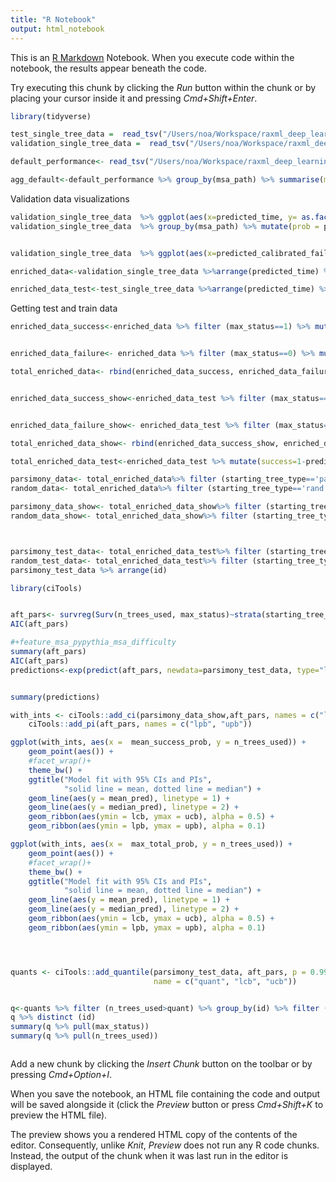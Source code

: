 ```yaml
---
title: "R Notebook"
output: html_notebook
---
```


This is an [R Markdown](http://rmarkdown.rstudio.com) Notebook. When you execute code within the notebook, the results appear beneath the code. 

Try executing this chunk by clicking the *Run* button within the chunk or by placing your cursor inside it and pressing *Cmd+Shift+Enter*. 

```r
library(tidyverse)

test_single_tree_data =  read_tsv("/Users/noa/Workspace/raxml_deep_learning_results/ready_raw_data/Pandit/ML/test_single_tree_data.tsv")
validation_single_tree_data =  read_tsv("/Users/noa/Workspace/raxml_deep_learning_results/ready_raw_data/Pandit/ML/validation_single_tree_data.tsv")

```

```r
default_performance<- read_tsv("/Users/noa/Workspace/raxml_deep_learning_results/ready_raw_data/Pandit/ML/default_by_params_sampling.tsv")
```


```r
agg_default<-default_performance %>% group_by(msa_path) %>% summarise(mean_status_default = mean(default_status))
```

Validation data visualizations 

```r
validation_single_tree_data  %>% ggplot(aes(x=predicted_time, y= as.factor(is_global_max)))+geom_boxplot()
validation_single_tree_data  %>% group_by(msa_path) %>% mutate(prob = predicted_calibrated_failure_probabilities/ max(predicted_calibrated_failure_probabilities)) %>% ungroup() %>% ggplot(aes(x=prob, y= as.factor(is_global_max)))+geom_boxplot()


validation_single_tree_data  %>% ggplot(aes(x=predicted_calibrated_failure_probabilities, y= as.factor(is_global_max)))+geom_boxplot()
```



```r
enriched_data<-validation_single_tree_data %>%arrange(predicted_time) %>% select (msa_path, predicted_uncalibrated_failure_probabilities,predicted_calibrated_failure_probabilities,starting_tree_type, starting_tree_ind, spr_radius, spr_cutoff, feature_mds_False_pca_0_3_spr_enriched, delta_ll_from_overall_msa_best_topology, is_global_max,tree_clusters_ind, predicted_time, feature_mds_False_stress_3_spr_enriched, feature_msa_pypythia_msa_difficulty,feature_msa_n_seq) %>% group_by(msa_path,starting_tree_ind, starting_tree_type)  %>% filter (row_number()==1) %>% ungroup() %>% group_by(msa_path, starting_tree_type)  %>% arrange(predicted_calibrated_failure_probabilities) %>% mutate(n_trees_used = row_number(), total_prob = 1-cumprod(predicted_calibrated_failure_probabilities), status = (cummax(is_global_max)), total_time = cumsum(predicted_time)) %>% ungroup() %>% group_by(msa_path, starting_tree_type) %>% mutate(max_status = max(status)) %>% ungroup() 

enriched_data_test<-test_single_tree_data %>%arrange(predicted_time) %>% select (msa_path, predicted_uncalibrated_failure_probabilities,predicted_calibrated_failure_probabilities,starting_tree_type, starting_tree_ind, spr_radius, spr_cutoff, feature_mds_False_pca_0_3_spr_enriched, delta_ll_from_overall_msa_best_topology, is_global_max,tree_clusters_ind, predicted_time, feature_mds_False_stress_3_spr_enriched, feature_msa_pypythia_msa_difficulty,feature_msa_n_seq) %>% group_by(msa_path,starting_tree_ind, starting_tree_type)  %>% filter (row_number()==1) %>% ungroup() %>% group_by(msa_path, starting_tree_type)  %>% arrange(predicted_calibrated_failure_probabilities) %>% mutate(n_trees_used = row_number(), total_prob = 1-cumprod(predicted_calibrated_failure_probabilities), status = (cummax(is_global_max)), total_time = cumsum(predicted_time)) %>% ungroup() %>% group_by(msa_path, starting_tree_type) %>% mutate(max_status = max(status)) %>% ungroup() 
```


Getting test and train data

```r

enriched_data_success<-enriched_data %>% filter (max_status==1) %>% mutate(success=1-predicted_calibrated_failure_probabilities) %>% group_by(msa_path, starting_tree_type) %>% mutate(mean_success_prob = mean(success), max_total_prob = max(total_prob),median_total_prob = median(total_prob) ) %>% filter(status==1) %>% filter(n_trees_used == min(n_trees_used)) %>% ungroup() %>% select (msa_path,starting_tree_type,mean_success_prob, n_trees_used, max_status,feature_msa_pypythia_msa_difficulty,max_total_prob,median_total_prob) %>% rename(id = msa_path)


enriched_data_failure<- enriched_data %>% filter (max_status==0) %>% mutate(success=1-predicted_calibrated_failure_probabilities) %>% group_by(msa_path,starting_tree_type) %>% mutate(mean_success_prob = mean(success),max_total_prob = max(total_prob), median_total_prob = median(total_prob),n_trees_used = 20 ) %>% distinct (msa_path,starting_tree_type,mean_success_prob, n_trees_used, max_status ,feature_msa_pypythia_msa_difficulty,max_total_prob,median_total_prob) %>% rename(id = msa_path)

total_enriched_data<- rbind(enriched_data_success, enriched_data_failure) 


enriched_data_success_show<-enriched_data_test %>% filter (max_status==1) %>% mutate(success=1-predicted_calibrated_failure_probabilities) %>% group_by(msa_path, starting_tree_type) %>% mutate(mean_success_prob = mean(success), max_total_prob = max(total_prob) ) %>% filter(status==1) %>% filter(n_trees_used == min(n_trees_used)) %>% ungroup() %>% select (msa_path,starting_tree_type,mean_success_prob, n_trees_used, max_status,feature_msa_pypythia_msa_difficulty,max_total_prob) %>% rename(id = msa_path)


enriched_data_failure_show<- enriched_data_test %>% filter (max_status==0) %>% mutate(success=1-predicted_calibrated_failure_probabilities) %>% group_by(msa_path,starting_tree_type) %>% mutate(mean_success_prob = mean(success),max_total_prob = max(total_prob),n_trees_used = 20 ) %>% distinct (msa_path,starting_tree_type,mean_success_prob, n_trees_used, max_status ,feature_msa_pypythia_msa_difficulty,max_total_prob) %>% rename(id = msa_path)

total_enriched_data_show<- rbind(enriched_data_success_show, enriched_data_failure_show) 

total_enriched_data_test<-enriched_data_test %>% mutate(success=1-predicted_calibrated_failure_probabilities) %>% group_by(msa_path, starting_tree_type) %>% mutate(mean_success_prob = mean(success),max_total_prob = max(total_prob),median_total_prob=median(total_prob) )  %>% ungroup() %>% select (msa_path,n_trees_used,status,starting_tree_type,mean_success_prob,feature_msa_pypythia_msa_difficulty,max_total_prob,median_total_prob) %>% rename(id = msa_path,max_status=status)
```



```r
parsimony_data<- total_enriched_data%>% filter (starting_tree_type=='pars') %>% mutate(type='pars')
random_data<- total_enriched_data%>% filter (starting_tree_type=='rand') %>% mutate(type='rand')

parsimony_data_show<- total_enriched_data_show%>% filter (starting_tree_type=='pars') %>% mutate(type='pars')
random_data_show<- total_enriched_data_show%>% filter (starting_tree_type=='rand') %>% mutate(type='rand')



parsimony_test_data<- total_enriched_data_test%>% filter (starting_tree_type=='pars') %>% mutate(type='pars')
random_test_data<- total_enriched_data_test%>% filter (starting_tree_type=='rand') %>% mutate(type='rand')
parsimony_test_data %>% arrange(id)
```


```r
library(ciTools)


aft_pars<- survreg(Surv(n_trees_used, max_status)~strata(starting_tree_type)+feature_msa_pypythia_msa_difficulty,data =total_enriched_data)
AIC(aft_pars)

#+feature_msa_pypythia_msa_difficulty
summary(aft_pars)
AIC(aft_pars)
predictions<-exp(predict(aft_pars, newdata=parsimony_test_data, type="lp"))*log(2)


summary(predictions)

with_ints <- ciTools::add_ci(parsimony_data_show,aft_pars, names = c("lcb", "ucb")) %>%
    ciTools::add_pi(aft_pars, names = c("lpb", "upb"))

ggplot(with_ints, aes(x =  mean_success_prob, y = n_trees_used)) +
    geom_point(aes()) +
    #facet_wrap()+
    theme_bw() +
    ggtitle("Model fit with 95% CIs and PIs",
            "solid line = mean, dotted line = median") +
    geom_line(aes(y = mean_pred), linetype = 1) +
    geom_line(aes(y = median_pred), linetype = 2) +
    geom_ribbon(aes(ymin = lcb, ymax = ucb), alpha = 0.5) +
    geom_ribbon(aes(ymin = lpb, ymax = upb), alpha = 0.1)

ggplot(with_ints, aes(x =  max_total_prob, y = n_trees_used)) +
    geom_point(aes()) +
    #facet_wrap()+
    theme_bw() +
    ggtitle("Model fit with 95% CIs and PIs",
            "solid line = mean, dotted line = median") +
    geom_line(aes(y = mean_pred), linetype = 1) +
    geom_line(aes(y = median_pred), linetype = 2) +
    geom_ribbon(aes(ymin = lcb, ymax = ucb), alpha = 0.5) +
    geom_ribbon(aes(ymin = lpb, ymax = upb), alpha = 0.1)





```


```r
quants <- ciTools::add_quantile(parsimony_test_data, aft_pars, p = 0.999,
                                name = c("quant", "lcb", "ucb"))


q<-quants %>% filter (n_trees_used>quant) %>% group_by(id) %>% filter (n_trees_used== min(n_trees_used))
q %>% distinct (id)
summary(q %>% pull(max_status))
summary(q %>% pull(n_trees_used))
```


```r

```



Add a new chunk by clicking the *Insert Chunk* button on the toolbar or by pressing *Cmd+Option+I*.

When you save the notebook, an HTML file containing the code and output will be saved alongside it (click the *Preview* button or press *Cmd+Shift+K* to preview the HTML file). 

The preview shows you a rendered HTML copy of the contents of the editor. Consequently, unlike *Knit*, *Preview* does not run any R code chunks. Instead, the output of the chunk when it was last run in the editor is displayed.

